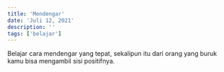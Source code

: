 ```yaml
---
title: 'Mendengar'
date: 'Juli 12, 2021'
description: ''
tags: ['belajar']
---
```



Belajar cara mendengar yang tepat, sekalipun itu dari orang yang buruk kamu bisa mengambil sisi positifnya.